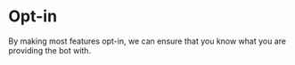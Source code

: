 # Opt-in

By making most features opt-in, we can ensure that you know what you are providing the bot with.
